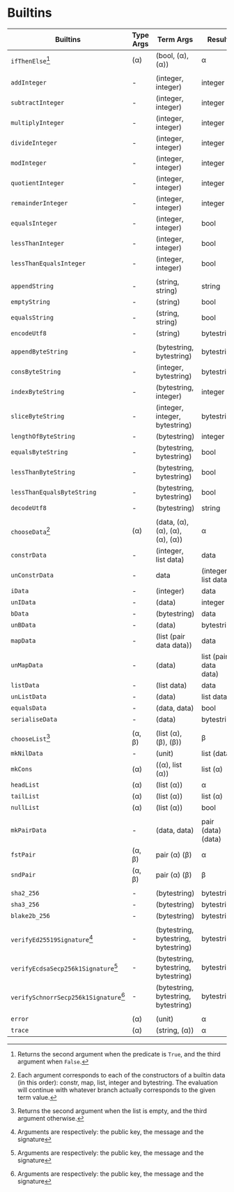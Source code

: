 # Builtins

| Builtins                              | Type Args | Term Args                            | Result                |
| ------------------------------------- | --------- | ------------------------------------ | --------------------- |
| `ifThenElse`[^1]                      | (α)       | (bool, (α), (α))                     | α                     |
|                                       |           |                                      |                       |
| `addInteger`                          | \-        | (integer, integer)                   | integer               |
| `subtractInteger`                     | \-        | (integer, integer)                   | integer               |
| `multiplyInteger`                     | \-        | (integer, integer)                   | integer               |
| `divideInteger`                       | \-        | (integer, integer)                   | integer               |
| `modInteger`                          | \-        | (integer, integer)                   | integer               |
| `quotientInteger`                     | \-        | (integer, integer)                   | integer               |
| `remainderInteger`                    | \-        | (integer, integer)                   | integer               |
| `equalsInteger`                       | \-        | (integer, integer)                   | bool                  |
| `lessThanInteger`                     | \-        | (integer, integer)                   | bool                  |
| `lessThanEqualsInteger`               | \-        | (integer, integer)                   | bool                  |
|                                       |           |                                      |                       |
| `appendString`                        | \-        | (string, string)                     | string                |
| `emptyString`                         | \-        | (string)                             | bool                  |
| `equalsString`                        | \-        | (string, string)                     | bool                  |
| `encodeUtf8`                          | \-        | (string)                             | bytestring            |
|                                       |           |                                      |                       |
| `appendByteString`                    | \-        | (bytestring, bytestring)             | bytestring            |
| `consByteString`                      | \-        | (integer, bytestring)                | bytestring            |
| `indexByteString`                     | \-        | (bytestring, integer)                | integer               |
| `sliceByteString`                     | \-        | (integer, integer, bytestring)       | bytestring            |
| `lengthOfByteString`                  | \-        | (bytestring)                         | integer               |
| `equalsByteString`                    | \-        | (bytestring, bytestring)             | bool                  |
| `lessThanByteString`                  | \-        | (bytestring, bytestring)             | bool                  |
| `lessThanEqualsByteString`            | \-        | (bytestring, bytestring)             | bool                  |
| `decodeUtf8`                          | \-        | (bytestring)                         | string                |
|                                       |           |                                      |                       |
| `chooseData`[^2]                      | (α)       | (data, (α), (α), (α), (α), (α))      | α                     |
| `constrData`                          | \-        | (integer, list data)                 | data                  |
| `unConstrData`                        | \-        | data                                 | (integer, list data)  |
| `iData`                               | \-        | (integer)                            | data                  |
| `unIData`                             | \-        | (data)                               | integer               |
| `bData`                               | \-        | (bytestring)                         | data                  |
| `unBData`                             | \-        | (data)                               | bytestring            |
| `mapData`                             | \-        | (list (pair data data))              | data                  |
| `unMapData`                           | \-        | (data)                               | list (pair data data) |
| `listData`                            | \-        | (list data)                          | data                  |
| `unListData`                          | \-        | (data)                               | list data             |
| `equalsData`                          | \-        | (data, data)                         | bool                  |
| `serialiseData`                       | \-        | (data)                               | bytestring            |
|                                       |           |                                      |                       |
| `chooseList`[^3]                      | (α, β)    | (list (α), (β), (β))                 | β                     |
| `mkNilData`                           | \-        | (unit)                               | list (data)           |
| `mkCons`                              | (α)       | ((α), list (α))                      | list (α)              |
| `headList`                            | (α)       | (list (α))                           | α                     |
| `tailList`                            | (α)       | (list (α))                           | list (α)              |
| `nullList`                            | (α)       | (list (α))                           | bool                  |
|                                       |           |                                      |                       |
| `mkPairData`                          | \-        | (data, data)                         | pair (data) (data)    |
| `fstPair`                             | (α, β)    | pair (α) (β)                         | α                     |
| `sndPair`                             | (α, β)    | pair (α) (β)                         | β                     |
|                                       |           |                                      |                       |
| `sha2_256`                            | \-        | (bytestring)                         | bytestring            |
| `sha3_256`                            | \-        | (bytestring)                         | bytestring            |
| `blake2b_256`                         | \-        | (bytestring)                         | bytestring            |
|                                       |           |                                      |                       |
| `verifyEd25519Signature`[^4]          | \-        | (bytestring, bytestring, bytestring) | bytestring            |
| `verifyEcdsaSecp256k1Signature`[^4]   | \-        | (bytestring, bytestring, bytestring) | bytestring            |
| `verifySchnorrSecp256k1Signature`[^4] | \-        | (bytestring, bytestring, bytestring) | bytestring            |
|                                       |           |                                      |                       |
| `error`                               | (α)       | (unit)                               | α                     |
| `trace`                               | (α)       | (string, (α))                        | α                     |

[^1]: Returns the second argument when the predicate is `True`, and the third argument when `False`.
[^2]: Each argument corresponds to each of the constructors of a builtin data (in this order): constr, map, list, integer and bytestring. The evaluation will continue with whatever branch actually corresponds to the given term value.
[^3]: Returns the second argument when the list is empty, and the third argument otherwise.
[^4]: Arguments are respectively: the public key, the message and the signature
